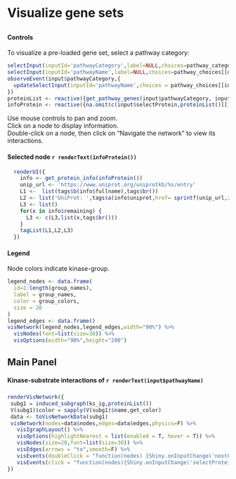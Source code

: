 
# Visualize gene sets
##  {.sidebar data-width="300"}
#### Controls
To visualize a pre-loaded gene set, select a pathway category:

```r
selectInput(inputId='pathwayCategory',label=NULL,choices=pathway_categories,selected=default_pathway_category)
selectInput(inputId='pathwayName',label=NULL,choices=pathway_choices[[default_pathway_category]] %>% pull(Term))
observeEvent(input$pathwayCategory,{
  updateSelectInput(inputId='pathwayName',choices = pathway_choices[[input$pathwayCategory]] %>% pull(Term))
})
proteinList <- reactive({get_pathway_genes(input$pathwayCategory, input$pathwayName)})
infoProtein <- reactive({na.omit(c(input$selectProtein,proteinList()[[1]])[[1]])})
```
Use mouse controls to pan and zoom. \
Click on a node to display information. \
Double-click on a node, then click on "Navigate the network" to view its interactions.

#### Selected node `r renderText(infoProtein())`

```r
  renderUI({
    info <- get_protein_info(infoProtein())
    unip_url <- 'https://www.uniprot.org/uniprotkb/%s/entry'
    L1 <-  list(tags$b(info$fullname),tags$br())
    L2 <- list('UniProt: ',tags$a(info$uniprot,href= sprintf(unip_url,info$uniprot)), tags$br())
    L3 <- list()
    for(x in info$remaining) {
      L3 <- c(L3,list(x,tags$br()))
    }
    tagList(L1,L2,L3)
  })
```
#### Legend {data-height="210"}
Node colors indicate kinase-group.
```r
legend_nodes <- data.frame(
  id=1:length(group_names),
  label = group_names,
  color = group_colors,
  size = 20
)
legend_edges <- data.frame()
visNetwork(legend_nodes,legend_edges,width="90%") %>%
  visNodes(font=list(size=30)) %>%
  visOptions(width="90%",height="200")
```

## Main Panel 
#### Kinase-substrate interactions of `r renderText(input$pathwayName)`
### {data-height="800"}

```r

renderVisNetwork({
 subg1 = induced_subgraph(ks_ig,proteinList())
 V(subg1)$color = sapply(V(subg1)$name,get_color)
 data <- toVisNetworkData(subg1)
 visNetwork(nodes=data$nodes,edges=data$edges,physics=F) %>%
   visIgraphLayout() %>%
   visOptions(highlightNearest = list(enabled = T, hover = T)) %>%
   visNodes(size=20,font=list(size=30)) %>%
   visEdges(arrows = "to",smooth=F) %>%
   visEvents(doubleClick = "function(nodes) {Shiny.onInputChange('nextCenterProtein', nodes.nodes);}") %>%
   visEvents(click = "function(nodes){Shiny.onInputChange('selectProtein', nodes.nodes);}") 
})

```